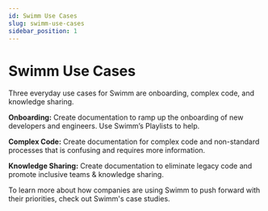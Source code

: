 ```yaml
---
id: Swimm Use Cases
slug: swimm-use-cases
sidebar_position: 1
---
```


# Swimm Use Cases

Three everyday use cases for Swimm are onboarding, complex code, and knowledge sharing.

**Onboarding:** Create documentation to ramp up the onboarding of new developers and engineers. Use Swimm’s Playlists to help. 

**Complex Code:** Create documentation for complex code and non-standard processes that is confusing and requires more information.

**Knowledge Sharing:** Create documentation to eliminate legacy code and promote inclusive teams & knowledge sharing.


To learn more about how companies are using Swimm to push forward with their priorities, check out <Link to="https://swimm.io/case-studies/">Swimm's case studies</Link>.
